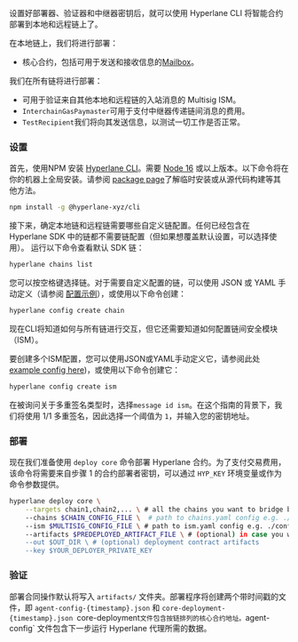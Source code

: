 设置好部署器、验证器和中继器密钥后，就可以使用 Hyperlane CLI 将智能合约部署到本地和远程链上了。

在本地链上，我们将进行部署：

- 核心合约，包括可用于发送和接收信息的[Mailbox](/docs/reference/messaging/messaging-interface)。

我们在所有链将进行部署：

- 可用于验证来自其他本地和远程链的入站消息的 Multisig ISM。
- `InterchainGasPaymaster`可用于支付中继器传递链间消息的费用。
- `TestRecipient`我们将向其发送信息，以测试一切工作是否正常。

### 设置

首先，使用NPM 安装 [Hyperlane CLI](https://www.npmjs.com/package/@hyperlane-xyz/cli)。需要 [Node 16](https://nodejs.org/en/download) 或以上版本。以下命令将在你的机器上全局安装。请参阅 [package page](https://www.npmjs.com/package/@hyperlane-xyz/cli)了解临时安装或从源代码构建等其他方法。

```bash
npm install -g @hyperlane-xyz/cli
```

接下来，确定本地链和远程链需要哪些自定义链配置。任何已经包含在 Hyperlane SDK 中的链都不需要链配置（但如果想覆盖默认设置，可以选择使用）。
运行以下命令查看默认 SDK 链：

```bash
hyperlane chains list
```

您可以按空格键选择链。对于需要自定义配置的链，可以使用 JSON 或 YAML 手动定义（请参阅 [配置示例](https://github.com/hyperlane-xyz/hyperlane-monorepo/blob/main/typescript/cli/examples/chain-config.yaml)），或使用以下命令创建：

```bash
hyperlane config create chain
```

现在CLI将知道如何与所有链进行交互，但它还需要知道如何配置链间安全模块（ISM）。


要创建多个ISM配置，您可以使用JSON或YAML手动定义它，请参阅此处[example config here](https://github.com/hyperlane-xyz/hyperlane-monorepo/blob/v3/typescript/cli/examples/multisig-ism.yaml))，或使用以下命令创建它：

```bash
hyperlane config create ism
```

在被询问关于多重签名类型时，选择`message id ism`。在这个指南的背景下，我们将使用 1/1 多重签名，因此选择一个阈值为 `1`，并输入您的密钥地址。

### 部署

现在我们准备使用 `deploy core` 命令部署 Hyperlane 合约。为了支付交易费用，该命令将需要来自步骤 1 的合约部署者密钥，可以通过 `HYP_KEY` 环境变量或作为命令参数提供。

```bash
hyperlane deploy core \
    --targets chain1,chain2,... \ # all the chains you want to bridge between
    --chains $CHAIN_CONFIG_FILE \  # path to chains.yaml config e.g. ./configs/chains.yaml
    --ism $MULTISIG_CONFIG_FILE \ # path to ism.yaml config e.g. ./configs/ism.yaml
    --artifacts $PREDEPLOYED_ARTIFACT_FILE \ # (optional) in case you want to reuse contracts you've already predeployed
    --out $OUT_DIR \ # (optional) deployment contract artifacts
    --key $YOUR_DEPLOYER_PRIVATE_KEY
```

### 验证

部署合同操作默认将写入 `artifacts/` 文件夹。部署程序将创建两个带时间戳的文件，即 `agent-config-{timestamp}.json` 和 `core-deployment-{timestamp}.json
`core-deployment` 文件包含按链排列的核心合约地址。
`agent-config` 文件包含下一步运行 Hyperlane 代理所需的数据。
